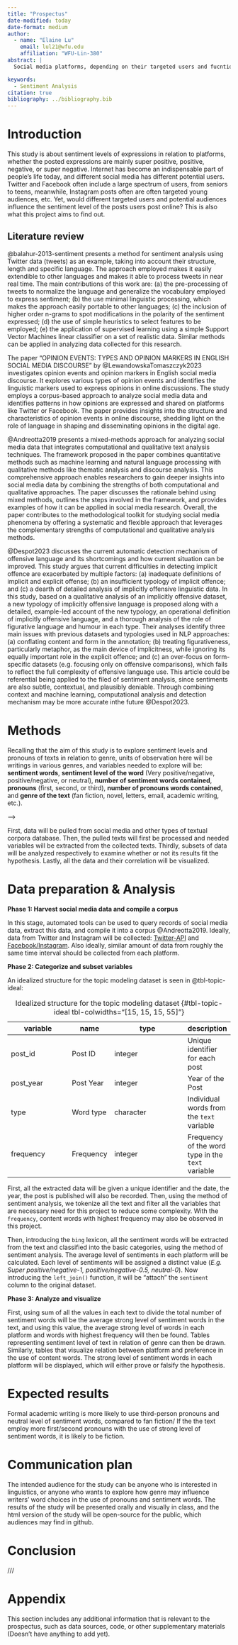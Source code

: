 ```yaml
---
title: "Prospectus"
date-modified: today
date-format: medium
author:
  - name: "Elaine Lu"
    email: lul21@wfu.edu
    affiliation: "WFU-Lin-380"
abstract: |
  Social media platforms, depending on their targeted users and fucntions, now have develop various genres for different types of posts, such as instagram posts, discussion posts on Quora, or short fictions fans posted to share and interact with each other in AO3. Some genres are similar to traditional writing genres, while some others do not. To maintain consistency in text analysis, online fictions, including fan fictions, will be employed to compare and contrast with traditional novels, fictions, and academic writing. This study aims to conduct a sentiment analysis across platforms, to compare and contrast the dominant sentiment in different platforms, and potentiall to analyze the reason behind the phenomenon.

keywords:
  - Sentiment Analysis
citation: true
bibliography: ../bibliography.bib
---
```


# Introduction

This study is about sentiment levels of expressions in relation to platforms, whether the posted expressions are mainly super positive, positive, negative, or super negative. Internet has become an indispensable part of people's life today, and different social media has different potential users. Twitter and Facebook often include a large spectrum of users, from seniors to teens, meanwhile, Instagram posts often are often targeted young audiences, etc. Yet, would different targeted users and potential audiences influence the sentiment level of the posts users post online? This is also what this project aims to find out.

<!--
So the idea is to try to see if there are generational patterns in the use of sentiment in online venues? This is an interesting question, and I think you will find some interesting results. Do you have some reasoning for what you expect to find? What does the literature say about this?
-->


## Literature review

@balahur-2013-sentiment presents a method for sentiment analysis using Twitter data (tweets) as an example, taking into account their structure, length and specific language. The approach employed makes it easily extendible to other languages and makes it able to process tweets in near real time. The main contributions of this work are: (a) the pre-processing of tweets to normalize the language and generalize the vocabulary employed to express sentiment; (b) the use minimal linguistic processing, which makes the approach easily portable to other languages; (c) the inclusion of higher order n-grams to spot modifications in the polarity of the sentiment expressed; (d) the use of simple heuristics to select features to be employed; (e) the application of supervised learning using a simple Support Vector Machines linear classifier on a set of realistic data. Similar methods can be applied in analyzing data collected for this research.

<!-- OK. This is a methods article, cool. -->

The paper "OPINION EVENTS: TYPES AND OPINION MARKERS IN ENGLISH SOCIAL MEDIA DISCOURSE" by @LewandowskaTomaszczyk2023 investigates opinion events and opinion markers in English social media discourse. It explores various types of opinion events and identifies the linguistic markers used to express opinions in online discussions. The study employs a corpus-based approach to analyze social media data and identifies patterns in how opinions are expressed and shared on platforms like Twitter or Facebook. The paper provides insights into the structure and characteristics of opinion events in online discourse, shedding light on the role of language in shaping and disseminating opinions in the digital age.

<!-- OK. Good, this gives some context for the looking at opinion in social media. I wonder if the generational differences you may look at might be conditioned by the topics that are addressed. What do you think?  -->

@Andreotta2019 presents a mixed-methods approach for analyzing social media data that integrates computational and qualitative text analysis techniques. The framework proposed in the paper combines quantitative methods such as machine learning and natural language processing with qualitative methods like thematic analysis and discourse analysis. This comprehensive approach enables researchers to gain deeper insights into social media data by combining the strengths of both computational and qualitative approaches. The paper discusses the rationale behind using mixed methods, outlines the steps involved in the framework, and provides examples of how it can be applied in social media research. Overall, the paper contributes to the methodological toolkit for studying social media phenomena by offering a systematic and flexible approach that leverages the complementary strengths of computational and qualitative analysis methods.

<!-- OK. Another, different nuance, on methods for social media analysis -->

@Despot2023 discusses the current automatic detection mechanism of offensive language and its shortcomings and how current situation can be improved. This study argues that current difficulties in detecting implicit offence are exacerbated by multiple factors: (a) inadequate definitions of implicit and explicit offense; (b) an insufficient typology of implicit offence; and (c) a dearth of detailed analysis of implicitly offensive linguistic data. In this study, based on a qualitative analysis of an implicitly offensive dataset, a new typology of implicitly offensive language is proposed along with a detailed, example-led account of the new typology, an operational definition of implicitly offensive language, and a thorough analysis of the role of figurative language and humour in each type. Their analyses identify three main issues with previous datasets and typologies used in NLP approaches: (a) conflating content and form in the annotation; (b) treating figurativeness, particularly metaphor, as the main device of implicitness, while ignoring its equally important role in the explicit offence; and (c) an over-focus on form-specific datasets (e.g. focusing only on offensive comparisons), which fails to reflect the full complexity of offensive language use. This article could be referential being applied to the filed of sentiment analysis, since sentiments are also subtle, contextual, and plausibly deniable. Through combining context and machine learning, computational analysis and detection mechanism may be more accurate inthe future @Despot2023.

<!-- Another methods paper. -->

<!--

It will be very helpful to frame your research to include references that approach the topic of sentiment analysis in social media. This will help you to better understand the context of your research question and how it is similar and different from other research in the field.

Then you will also have a better handle on what methods will be most appropriate for your research question.

-->


# Methods

Recalling that the aim of this study is to explore sentiment levels and pronouns of texts in relation to genre, units of observation here will be writings in various genres, and variables needed to explore will be: **sentiment words**, **sentiment level of the word** (Very positive/negative, positive/negative, or neutral), **number of sentiment words contained**, **pronouns** (first, second, or third), **number of pronouns words contained**, and **genre of the text** (fan fiction, novel, letters, email, academic writing, etc.).

<!-- I'm a bit confused, from what you've written above, it seemed as if you had changed your focus to be social media alone. Is that not the case?

Please clarify this methods section to reflect the focus of your research and also include a bit more about what type of research this is: exploratory, predictive, or inference. From what I can gather, it seems as if you are working in the exploratory/ predictive area. But you need to reflect whatever research aim you are going to emply. -->

-->


First, data will be pulled from social media and other types of textual corpora database. Then, the pulled texts will first be processed and needed variables will be extracted from the collected texts. Thirdly, subsets of data will be analyzed respectively to examine whether or not its results fit the hypothesis. Lastly, all the data and their correlation will be visualized.


# Data preparation & Analysis

**Phase 1: Harvest social media data and compile a corpus**

In this stage, automated tools can be used to query records of social media data, extract this data, and compile it into a corpus @Andreotta2019. Ideally, data from Twitter and Instagram will be collected: [Twitter-API](https://developer.twitter.com/en/docs/twitter-api) and [Facebook/Instagram](https://developers.facebook.com/docs/instagram-api). Also ideally, similar amount of data from roughly the same time interval should be collected from each platform.

**Phase 2: Categorize and subset variables**

<!-- OK. I see that you mention 'topic modeling'. We didn't cover this in detail in this course but it could be useful --however social media posts are short and topic modeling requires more text per observation to work well. -->

An idealized structure for the topic modeling dataset is seen in @tbl-topic-ideal:

| variable | name | type | description |
|----------|------|-------------|--|
| post_id | Post ID | integer | Unique identifier for each post |
| post_year | Post Year | integer | Year of the Post |
| type | Word type | character | Individual words from the `text` variable |
| frequency | Frequency | integer | Frequency of the word type in the `text` variable |

: Idealized structure for the topic modeling dataset {#tbl-topic-ideal tbl-colwidths="[15, 15, 15, 55]"}

<!-- The subsequent description aligns with a sentiment analysis, but not a topic modeling analysis. Let me know if you need some clarification on the distinct goals of each type of analysis. -->

First, all the extracted data will be given a unique identifier and the date, the year, the post is published will also be recorded. Then, using the method of sentiment analysis, we tokenize all the text and filter all the variables that are necessary need for this project to reduce some complexity. With the `frequency`, content words with highest frequency may also be observed in this project.

Then, introducing the `bing` lexicon, all the sentiment words will be extracted from the text and classified into the basic categories, using the method of sentiment analysis. The average level of sentiments in each platform will be calculated. Each level of sentiments will be assigned a distinct value (*E.g. Super positive/negative-1, positive/negative-0.5, neutral-0*). Now introducing the `left_join()` function, it will be "attach" the `sentiment` column to the original dataset.

**Phase 3: Analyze and visualize**

First, using sum of all the values in each text to divide the total number of sentiment words will be the average strong level of sentiment words in the text, and using this value, the average strong level of words in each platform and words with highest frequency will then be found. Tables representing sentiment level of text in relation of genre can then be drawn.
Similarly, tables that visualize relation between platform and preference in the use of content words. The strong level of sentiment words in each platform will be displayed, which will either prove or falsify the hypothesis.

<!-- Again, the methods you are describing (topic modeling and sentiment analysis) are not tools for inference. They are exploratory methods. As such, there will not be a hypothesis, rather a research question. This is an important distinction. -->

# Expected results

Formal academic writing is more likely to use third-person pronouns and neutral level of sentiment words, compared to fan fiction/ If the the text employ more first/second pronouns with the use of strong level of sentiment words, it is likely to be fiction.

<!--
These details on the expected results are not aligned with the above introduction, methods, and data preparation. Again, if they are important for this analysis, then you need to make that case in the introduction and methods. This should be supported by literature or some other rationale.

-->


# Communication plan

The intended audience for the study can be anyone who is interested in linguistics, or anyone who wants to explore how genre may influence writers' word choices in the use of pronouns and sentiment words. The results of the study will be presented orally and visually in class, and the html version of the study will be open-source for the public, which audiences may find in github.

<!-- Again, good to see you are thinking about this. -->

# Conclusion

///

# Appendix {.appendix}

This section includes any additional information that is relevant to the prospectus, such as data sources, code, or other supplementary materials (Doesn't have anything to add yet).
